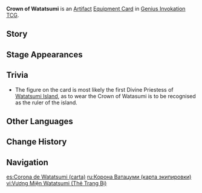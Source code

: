 {{About|the [[Genius Invokation TCG]] Equipment Card|the [[Artifact]]|Crown of Watatsumi}}
{{Genius Invokation TCG Infobox
|title     = Crown of Watatsumi
|id        = 312015
|image     = Crown of Watatsumi Equipment Card.png
|type      = Equipment Card
|group     = Artifact
|effect    = For every 3 HP of healing your characters receive, this card accumulates 1 Sea-Dyed Foam (maximum of 2).<br>'''When this character deals DMG:''' Consume all Sea-Dyed Foam. DMG is increased by 1 for each Sea-Dyed Foam consumed.
|matching  = 1
|source1   = {{Sold By}}
}}
'''Crown of Watatsumi''' is an [[Artifact Card|Artifact]] [[Equipment Card]] in [[Genius Invokation TCG]].

==Story==
{{Description|"The people of the sea sing that these crowns of pearls and coral will never be stained by any dirt."|title=Pearl Crown — Crown of Watatsumi}}

==Stage Appearances==
{{Genius Invokation TCG Stage Appearances}}

==Trivia==
*The figure on the card is most likely the first Divine Priestess of [[Watatsumi Island]], as to wear the Crown of Watasumi is to be recognised as the ruler of the island.

==Other Languages==
{{Other Languages|Transclude=Crown of Watatsumi}}

==Change History==
{{Change History|4.1}}

==Navigation==
{{Genius Invokation TCG Navbox|Equipment Card}}

[[es:Corona de Watatsumi (carta)]]
[[ru:Корона Ватацуми (карта экипировки)]]
[[vi:Vương Miện Watatsumi (Thẻ Trang Bị)]]